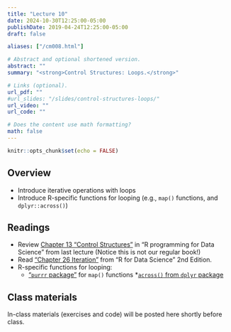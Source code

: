 ```yaml
---
title: "Lecture 10"
date: 2024-10-30T12:25:00-05:00
publishDate: 2019-04-24T12:25:00-05:00
draft: false

aliases: ["/cm008.html"]

# Abstract and optional shortened version.
abstract: ""
summary: "<strong>Control Structures: Loops.</strong>"

# Links (optional).
url_pdf: ""
#url_slides: "/slides/control-structures-loops/"
url_video: ""
url_code: ""

# Does the content use math formatting?
math: false
---
```


```r
knitr::opts_chunk$set(echo = FALSE)
```

<!-- NOTES FALL 2024
ADD TO IN-CLASS MATERIALS THE DEMO LOOP, NEEDS REVISIONS CURRENTLY ON DESKTOP
-->

## Overview

* Introduce iterative operations with loops
* Introduce R-specific functions for looping (e.g., `map()` functions, and `dplyr::across()`)


## Readings

* Review [Chapter 13 “Control Structures”](https://bookdown.org/rdpeng/rprogdatascience/control-structures.html) in "R programming for Data Science" from last lecture (Notice this is not our regular book!)
* Read ["Chapter 26 Iteration"](https://r4ds.hadley.nz/iteration) from "R for Data Science" 2nd Edition.
* R-specific functions for looping:
  * ["`purrr` package"](https://purrr.tidyverse.org/reference/map.html) for `map()` functions 
  *[`across()` from `dplyr` package](https://dplyr.tidyverse.org/reference/across.html)


## Class materials

In-class materials (exercises and code) will be posted here shortly before class.

<!--
Run the code below in your console to download today’s in-class exercises: `usethis::use_course("css-materials/loops")`
-->

<!--
* [Data storage types](/notes/vectors/)
* [Iteration](/notes/iteration/)
* [Column-wise operations](https://dplyr.tidyverse.org/dev/articles/colwise.html)
-->